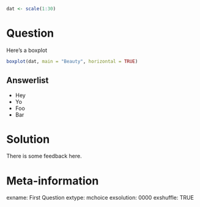 ```{r setup, include=FALSE}
dat <- scale(1:30)
```

Question
========
Here's a boxplot
```{r, fig.cap="", fig.height = 4, fig.width=7, out.width="600px", echo=FALSE}
boxplot(dat, main = "Beauty", horizontal = TRUE)
```

Answerlist
----------
* Hey
* Yo
* Foo
* Bar

Solution
========

There is some feedback here.

Meta-information
================
exname: First Question
extype: mchoice
exsolution: 0000
exshuffle: TRUE
